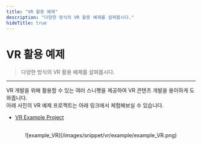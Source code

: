```yaml
---
title: "VR 활용 예제"
description: "다양한 방식의 VR 활용 예제를 살펴봅시다."
hideTitle: true
---
```



# VR 활용 예제

> 다양한 방식의 VR 활용 예제를 살펴봅시다.

---

VR 개발을 위해 활용할 수 있는 여러 스니펫을 제공하여 VR 콘텐츠 개발을 용이하게 도와줍니다. <br />
아래 사진의 VR 예제 프로젝트는 아래 링크에서 체험해보실 수 있습니다.

- [VR Example Project](https://redbrick.land/detail-play?pid=37f0ae87-4c49-46fb-8972-f5243ab3f733)

<br />
<center>![example_VR](/images/snippet/vr/example/example_VR.png) </center>
<br />

<Cards>
  <Cards.Card
    title="알맞은 순서로 눌려야 풀리는 퍼즐"
    href="/kr/snippet/vr/example/Touch-puzzle-in-order"
  />
  <Cards.Card
    title="같은 그림 맞추는 퍼즐"
    href="/kr/snippet/vr/example/match-same-img"
  />
  <Cards.Card
    title="알맞는 도형 맞추는 퍼즐"
    href="/kr/snippet/vr/example/shapes-puzzle"
  />
  <Cards.Card
    title="카메라 바라보는 UI"
    href="/kr/snippet/vr/example/follow-ui"
  />
  <Cards.Card
    title="Trigger Box를 이용한 영상 재생"
    href="/kr/snippet/vr/example/trigger-box"
  />
</Cards>
